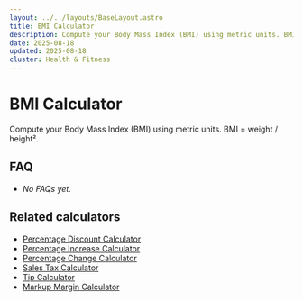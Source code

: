 ```yaml
---
layout: ../../layouts/BaseLayout.astro
title: BMI Calculator
description: Compute your Body Mass Index (BMI) using metric units. BMI = weight / height².
date: 2025-08-18
updated: 2025-08-18
cluster: Health & Fitness
---
```





# BMI Calculator

Compute your Body Mass Index (BMI) using metric units. BMI = weight / height².

<Calculator schema={schema} />

## FAQ

- _No FAQs yet._

## Related calculators
- [Percentage Discount Calculator](/calculators/percentage-discount-calculator/)
- [Percentage Increase Calculator](/calculators/percentage-increase-calculator/)
- [Percentage Change Calculator](/calculators/percentage-change-calculator/)
- [Sales Tax Calculator](/calculators/sales-tax-calculator/)
- [Tip Calculator](/calculators/tip-calculator/)
- [Markup Margin Calculator](/calculators/markup-margin-calculator/)
